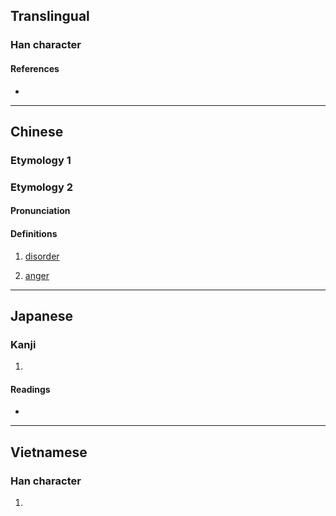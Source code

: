 {{character info}}
==Translingual==

===Han character===
{{Han char|rn=64|rad=手|as=06|sn=9|four=50048|canj=QYCK|ids=⿰扌交}}

====References====
* {{Han ref|kx=0430.120|dkj=12050|dj=0780.050|hdz=31875.030|uh=630D|ud=25357|bh=CED5|bd=52949}}

----

==Chinese==

===Etymology 1===
{{zh-see|校|v|to [[compare]]; to [[examine]]; to [[check]]}}

===Etymology 2===
{{zh-forms}}

====Pronunciation====
{{zh-pron
|m=jiāo
|mc=y
|oc=y
|cat=
}}

====Definitions====
{{zh-hanzi}}

# {{zh-hd}} [[disorder]]
# {{zh-hd}} [[anger]]

----

==Japanese==

===Kanji===
{{ja-kanji|grade=|rs=手06}}

# {{rfdef|ja|sort=手06}}

====Readings====
* {{ja-readings|on=[[こう]] (kō), [[きょう]] (kyō)|kun=[[はかる]] (hakaru)}}

----

==Vietnamese==

===Han character===
{{vi-readings|reading=gieo|rs=手06}}

# {{rfdef|vi|sort=手06}}